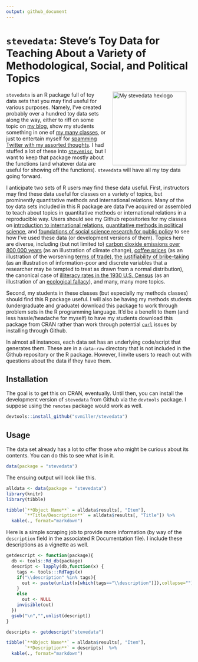 ```yaml
---
output: github_document
---
```


# `stevedata`: Steve's Toy Data for Teaching About a Variety of Methodological, Social, and Political Topics

<img src="http://svmiller.com/images/stevedata-hexlogo.png" alt="My stevedata  hexlogo" align="right" width="200" style="padding: 0 15px; float: right;"/>

`stevedata` is an R package full of toy data sets that you may find useful for various purposes. Namely, I've created probably over a hundred toy data sets along the way, either to riff on some topic on [my blog](http://svmiller.com/blog), show my students something in one of [my many classes](http://svmiller.com/teaching), or just to entertain myself for [spamming Twitter with my assorted thoughts](https://twitter.com/stevenvmiller). I had stuffed a lot of these into [`stevemisc`](https://github.com/svmiller/stevemisc), but I want to keep that package mostly about the functions (and whatever data are useful for showing off the functions). `stevedata` will have all my toy data going forward. 

I anticipate two sets of R users may find these data useful. First, instructors may find these data useful for classes on a variety of topics, but prominently quantitative methods and international relations. Many of the toy data sets included in this R package are data I've acquired or assembled to teach about topics in quantitative methods or international relations in a reproducible way. Users should see my Github repositories for my classes on [introduction to international relations](https://github.com/svmiller/posc1020), [quantitative methods in political science](https://github.com/svmiller/posc3410), and [foundations of social science research for public policy](https://github.com/svmiller/post8000) to see how I've used these data (or development versions of them). Topics here are diverse, including (but not limited to) [carbon dioxide emissions over 800,000 years](https://github.com/svmiller/stevedata/blob/master/man/co2emissions.Rd) (as an illustration of climate change), [coffee prices](https://github.com/svmiller/stevedata/blob/master/man/coffee_price.Rd) (as an illustration of the worsening [terms of trade](https://www.economicsonline.co.uk/Global_economics/Terms_of_trade.html#:~:text=A%20worsening%20terms%20of%20trade,the%20price%20of%20manufactured%20goods.)), [the justifiability of bribe-taking](https://github.com/svmiller/stevedata/blob/master/man/wvs_justifbribe.Rd) (as an illustration of information-poor and discrete variables that a researcher may be tempted to treat as drawn from a normal distribution), the canonical case of [illiteracy rates in the 1930 U.S. Census](https://github.com/svmiller/stevedata/blob/master/man/illiteracy30.Rd) (as an illustration of an [ecological fallacy](https://www.britannica.com/science/ecological-fallacy)), and many, many more topics.

Second, my students in these classes (but especially my methods classes) should find this R package useful. I will also be having my methods students (undergraduate and graduate) download this package to work through problem sets in the R programming language. It'd be a benefit to them (and less hassle/headache for myself) to have my students download this package from CRAN rather than work through potential [`curl`](https://curl.se) issues by installing through Github.

In almost all instances, each data set has an underlying code/script that generates them. These are in a `data-raw` directory that is not included in the Github repository or the R package. However, I invite users to reach out with questions about the data if they have them.

## Installation

The goal is to get this on CRAN, eventually. Until then, you can install the development version of `stevedata` from Github via the `devtools` package. I suppose using the `remotes` package would work as well.

```r
devtools::install_github("svmiller/stevedata")
```

## Usage

The data set already has a lot to offer those who might be curious about its contents. You can do this to see what is in it.

```r
data(package = "stevedata")
```

The ensuing output will look like this.

```r
alldata <- data(package = "stevedata")
library(knitr)
library(tibble)

tibble(`**Object Name**` = alldata$results[, "Item"],
       `**Title/Description**` = alldata$results[, "Title"]) %>%
  kable(., format="markdown")
```

Here is a simple scraping job to provide more information (by way of the `description` field in the associated R Documentation file). I include these descriptions as a vignette as well.

```r
getdescript <- function(package){
  db <- tools::Rd_db(package)
  descript <- lapply(db,function(x) {
    tags <- tools:::RdTags(x)
    if("\\description" %in% tags){
      out <- paste(unlist(x[which(tags=="\\description")]),collapse="")
    }
    else
      out <- NULL
    invisible(out)
  })
  gsub("\n","",unlist(descript))
}

descripts <- getdescript("stevedata")

tibble(`**Object Name**` = alldata$results[, "Item"],
       `**Description**` = descripts)  %>%
  kable(., format="markdown")

```
